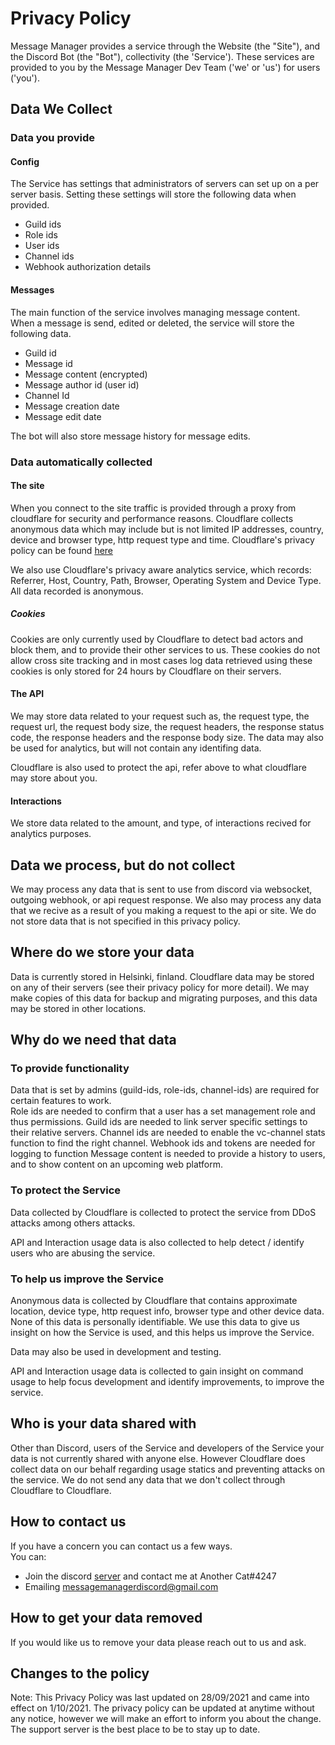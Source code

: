 
# Privacy Policy

Message Manager provides a service through the Website (the "Site"), and the Discord Bot (the "Bot"), collectivity (the 'Service'). These services are provided to you by the Message Manager Dev Team ('we' or 'us') for users ('you').

## Data We Collect

### Data you provide

#### Config

The Service has settings that administrators of servers can set up on a per server basis. Setting these settings will store the following data when provided.

- Guild ids
- Role ids
- User ids
- Channel ids
- Webhook authorization details

#### Messages

The main function of the service involves managing message content. When a message is send, edited or deleted, the service will store the following data.

- Guild id
- Message id
- Message content (encrypted)
- Message author id (user id)
- Channel Id
- Message creation date
- Message edit date

The bot will also store message history for message edits.

### Data automatically collected

#### The site

When you connect to the site traffic is provided through a proxy from cloudflare for security and performance reasons. Cloudflare collects anonymous data which may include but is not limited IP addresses, country, device and browser type, http request type and time. Cloudflare's privacy policy can be found [here](https://www.cloudflare.com/privacy)

We also use Cloudflare's privacy aware analytics service, which records: Referrer, Host, Country, Path, Browser, Operating System and Device Type. All data recorded is anonymous.

##### Cookies

Cookies are only currently used by Cloudflare to detect bad actors and block them, and to provide their other services to us. These cookies do not allow cross site tracking and in most cases log data retrieved using these cookies is only stored for 24 hours by Cloudflare on their servers.

#### The API

We may store data related to your request such as, the request type, the request url, the request body size, the request headers, the response status code, the response headers and the response body size.
The data may also be used for analytics, but will not contain any identifing data.

Cloudflare is also used to protect the api, refer above to what cloudflare may store about you.

#### Interactions

We store data related to the amount, and type, of interactions recived for analytics purposes.

## Data we process, but do not collect

We may process any data that is sent to use from discord via websocket, outgoing webhook, or api request response.
We also may process any data that we recive as a result of you making a request to the api or site.
We do not store data that is not specified in this privacy policy.

## Where do we store your data

Data is currently stored in Helsinki, finland. Cloudflare data may be stored on any of their servers (see their privacy policy for more detail).
We may make copies of this data for backup and migrating purposes, and this data may be stored in other locations.

## Why do we need that data

### To provide functionality

Data that is set by admins (guild-ids, role-ids, channel-ids) are required for certain features to work.  
Role ids are needed to confirm that a user has a set management role and thus permissions.
Guild ids are needed to link server specific settings to their relative servers.
Channel ids are needed to enable the vc-channel stats function to find the right channel.
Webhook ids and tokens are needed for logging to function
Message content is needed to provide a history to users, and to show content on an upcoming web platform.

### To protect the Service

Data collected by Cloudflare is collected to protect the service from DDoS attacks among others attacks.

API and Interaction usage data is also collected to help detect / identify users who are abusing the service.

### To help us improve the Service

Anonymous data is collected by Cloudflare that contains approximate location, device type, http request info, browser type and other device data. None of this data is personally identifiable. We use this data to give us insight on how the Service is used, and this helps us improve the Service.

Data may also be used in development and testing.

API and Interaction usage data is collected to gain insight on command usage to help focus development and identify improvements, to improve the service.

## Who is your data shared with

Other than Discord, users of the Service and developers of the Service your data is not currently shared with anyone else. However Cloudflare does collect data on our behalf regarding usage statics and preventing attacks on the service. We do not send any data that we don't collect through Cloudflare to Cloudflare.

## How to contact us

If you have a concern you can contact us a few ways.  
You can:

- Join the discord [server](https://discord.gg/xFZu29t) and contact me at <InlineCode>Another Cat#4247</InlineCode>
- Emailing [messagemanagerdiscord@gmail.com](mailto:messagemanagerdiscord@gmail.com)

## How to get your data removed

If you would like us to remove your data please reach out to us and ask.

## Changes to the policy

Note: This Privacy Policy was last updated on 28/09/2021 and came into effect on 1/10/2021. The privacy policy can be updated at anytime without any notice, however we will make an effort to inform you about the change. The support server is the best place to be to stay up to date.
